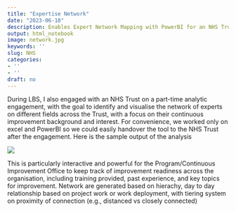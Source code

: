 ```yaml
---
title: "Expertise Network"
date: "2023-06-18"
description: Enables Expert Network Mapping with PowerBI for an NHS Trust
output: html_notebook
image: network.jpg
keywords: ''
slug: NHS
categories:
- ''
- ''
draft: no
---
```


During LBS, I also engaged with an NHS Trust on a part-time analytic engagement, with the goal to identify and visualise the network of experts on different fields across the Trust, with a focus on their continuous improvement background and interest. For convenience, we worked only on excel and PowerBI so we could easily handover the tool to the NHS Trust after the engagement. Here is the sample output of the analysis

![](img/Network.png)<!-- -->

This is particularly interactive and powerful for the Program/Continuous Improvement Office to keep track of improvement readiness across the organisation, including training provided, past experience, and key topics for improvement. Network are generated based on hierachy, day to day relationship based on project work or work deployment, with tiering system on proximity of connection (e.g., distanced vs closely connected)
